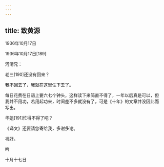 ```yaml
---
---
---
```

title: 致黄源
---




1936年10月17日


1936年10月17日[189]


河清兄：

老三[190]还没有回来？

我不回去了，我就在这里住下去了。

每日花费在日语上要六七个钟头，这样读下来简直不得了，一年以后真是可以，但我并不用功，若用起功来，时间差不多就没有了。可是《十年》的文章并没因此而写出。

华姐[191]忙得不得了吧？

《译文》还要请您寄给我，多谢多谢。

祝好。

吟

十月十七日